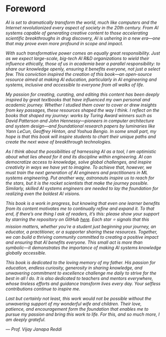# Foreword {.unnumbered}

<style>
.italic-section {
  font-style: italic;
}
</style>

<div class="italic-section">

AI is set to dramatically transform the world, much like computers and the Internet revolutionized every aspect of society in the 20th century. From AI systems capable of generating creative content to those accelerating scientific breakthroughs in drug discovery, AI is ushering in a new era—one that may prove even more profound in scope and impact.

With such transformative power comes an equally great responsibility. Just as we expect large-scale, big-tech AI R&D organizations to wield their influence ethically, those of us in academia bear a parallel responsibility: to share our knowledge openly, ensuring it benefits everyone, not just a select few. This conviction inspired the creation of this book—an open-source resource aimed at making AI education, particularly in AI engineering and systems, inclusive and accessible to everyone from all walks of life.

My passion for creating, curating, and editing this content has been deeply inspired by great textbooks that have influenced my own personal and academic journey. Whether I studied them cover to cover or drew insights from key passages, these resources shaped the way I think. I reflect on the books that shaped my journey: works by Turing Award winners such as David Patterson and John Hennessy---pioneers in computer architecture and system design---and foundational research papers by luminaries like Yann LeCun, Geoffrey Hinton, and Yoshua Bengio. In some small part, my hope is that this book will inspire students to chart their unique paths and create the next wave of breakthrough technologies.

As I think about the possibilities of harnessing AI as a tool, I am optimistic about what lies ahead for it and its discipline within engineering. AI can democratize access to knowledge, solve global challenges, and inspire creativity in ways we have yet to imagine. To achieve that, however, we must train the next generation of AI engineers and practitioners in ML systems engineering. Put another way, astronauts inspire us to reach for the stars, but it is the rocket scientists that make the journey possible. Similarly, skilled AI systems engineers are needed to lay the foundation for realizing even the boldest AI visions.

This book is a work in progress, but knowing that even one learner benefits from its content motivates me to continually refine and expand it. To that end, if there's one thing I ask of readers, it's this: please show your support by starring the repository on GitHub [here](https://github.com/harvard-edge/cs249r_book). Each star ⭐ signals that this mission matters, whether you're a student just beginning your journey, an educator, a practitioner, or a supporter sharing these resources. Together, we can build a thriving community committed to creating a positive impact and ensuring that AI benefits everyone. This small act is more than symbolic—it demonstrates the importance of making AI systems knowledge globally accessible.

This book is dedicated to the loving memory of my father. His passion for education, endless curiosity, generosity in sharing knowledge, and unwavering commitment to excellence challenge me daily to strive for the best in all I do. It is also dedicated to teachers and mentors everywhere, whose tireless efforts and guidance transform lives every day. Your selfless contributions continue to inspire me.

Last but certainly not least, this work would not be possible without the unwavering support of my wonderful wife and children. Their love, patience, and encouragement form the foundation that enables me to pursue my passion and bring this work to life. For this, and so much more, I am deeply grateful.

— Prof. Vijay Janapa Reddi

</div>
